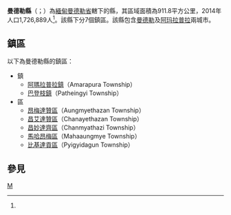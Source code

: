{{Infobox settlement
|native_name = {{lang|my|မန္တလေးခရိုင်}}
|official_name = 曼德勒縣
|settlement_type = [[曼德勒省|曼德勒省]]行政區
|image_skyline = 
|image_map = 
|mapsize = 
|map_caption = 曼德勒縣在緬甸的位置
|subdivision_type = 國家
|subdivision_name = {{flag|Myanmar}}
|subdivision_type1 = 省邦
|subdivision_name1 = [[曼德勒省|曼德勒省]]
|subdivision_type2 = 首府
|subdivision_name2 = 
|unit_pref = 
|area_total_km2 = 911.8
|population_as_of = 2014
|population_footnotes =<ref name="citypopulation">[http://www.citypopulation.de/php/myanmar-admin.php MYANMAR: Administrative Division] {{Wayback|url=http://www.citypopulation.de/php/myanmar-admin.php |date=20151117024737 }}. Citypopulation. 2015-11-26</ref>
|population = 1,726,889
|population_density_km2 = 1,893.93
|latNS = N
|latd = 21
|latm =58
|lats = 00
|longEW = E
|longd = 96
|longm = 05
|longs = 00
|coordinates_display = inline,title
|coordinates_region = MM
|pushpin_map = Burma
|elevation_footnotes = 
|elevation_ft = 
|elevation_m = 
|timezone = [[Myanmar_Standard_Time|MST]]
|utc_offset = +6:30
|area_code = 2（行動電話：69、90）<ref>{{cite web | url=http://en.18dao.net/Area_Code/Myanmar | title=Myanmar Area Codes | access-date=2015-11-26 | archive-url=https://web.archive.org/web/20091201164116/http://en.18dao.net/Area_Code/Myanmar | archive-date=2009-12-01 | dead-url=yes }}</ref>
|website =
}}

'''曼德勒縣'''（{{lang-my|မန္တလေးခရိုင်}}；{{lang-en|Mandalay District}}）為[[緬甸|緬甸]][[曼德勒省|曼德勒省]]轄下的縣，其區域面積為911.8平方公里，2014年人口1,726,889人<ref name="citypopulation"/>。該縣下分7個鎮區。該縣包含[[曼德勒|曼德勒]]及[[阿玛拉普拉|阿玛拉普拉]]兩城市。

==鎮區==
以下為曼德勒縣的鎮區：
*鎮
**[[阿玛拉普拉|阿瑪拉普拉鎮]]（Amarapura Township）
**[[巴登枝鎮|巴登枝鎮]]（Patheingyi Township）
*區
**[[昂梅達贊區|昂梅達贊區]]（Aungmyethazan Township）
**[[昌艾達贊區|昌艾達贊區]]（Chanayethazan Township）
**[[昌妙達齊區|昌妙達齊區]]（Chanmyathazi Township）
**[[馬哈昂梅區|馬哈昂梅區]]（Mahaaungmye Township）
**[[比基達貢區|比基達貢區]]（Pyigyidagun Township）

==參見==
{{Reflist}}

{{曼德勒省行政區劃|state=collapsed}}
{{緬甸縣份|state=collapsed}}

[[Category:曼德勒省縣份|M]]

{{Burma-geo-stub}}